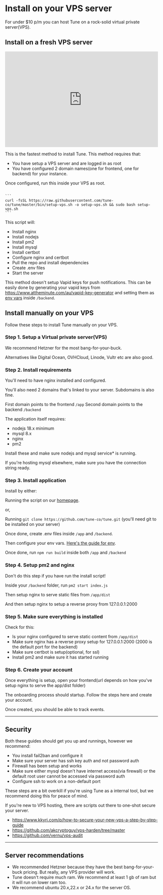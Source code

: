 
# Install on your VPS server

For under $10 p/m you can host Tune on a rock-solid virtual private server(VPS).

## Install on a fresh VPS server

<iframe width="100%" height="315" src="https://www.youtube.com/embed/k-S-7thuHM8?si=h5p01Oqa4-9P-CRM" title="YouTube video player" frameborder="0" allow="accelerometer; autoplay; clipboard-write; encrypted-media; gyroscope; picture-in-picture; web-share" referrerpolicy="strict-origin-when-cross-origin" allowfullscreen></iframe>

This is the fastest method to install Tune. This method requires that:

- You have setup a VPS server and are logged in as root
- You have configured 2 domain names(one for frontend, one for backend) for your instance.

Once configured, run this inside your VPS as root.


<Code lang="bash" client:load>
```
curl -fsSL https://raw.githubusercontent.com/tune-co/tune/master/bin/setup-vps.sh -o setup-vps.sh && sudo bash setup-vps.sh
```
</Code>

This script will:

- Install nginx
- Install nodejs
- Install pm2
- Install mysql
- Install certbot
- Configure nginx and certbot
- Pull the repo and install dependencies
- Create .env files
- Start the server

This method doesn't setup Vapid keys for push notifications. This can be easily done by generating your vapid keys from https://www.attheminute.com/au/vapid-key-generator and setting them as [env vars](/selfhosted/setup-env) inside `/backend`.

## Install manually on your VPS

Follow these steps to install Tune manually on your VPS.

### Step 1. Setup a Virtual private server(VPS)

We recommend Hetzner for the most bang-for-your-buck.

Alternatives like Digital Ocean, OVHCloud, Linode, Vultr etc are also good.

### Step 2. Install requirements

You'll need to have nginx installed and configured.

You'll also need 2 domains that's linked to your server. Subdomains is also fine.

First domain points to the frontend `/app`
Second domain points to the backend `/backend`

The application itself requires:

- nodejs 18.x minimum
- mysql 8.x
- nginx
- pm2

Install these and make sure nodejs and mysql service* is running.

If you're hosting mysql elsewhere, make sure you have the connection string ready.

### Step 3. Install application

Install by either:

Running the script on our [homepage](https://tune).

or,

Running `git clone https://github.com/tune-co/tune.git` (you'll need git to be installed on your server)

Once done, create .env files inside `/app` and `/backend`.

Then configure your env vars. [Here's the guide for env](/selfhosted/setup-env).

Once done, run `npm run build` inside both `/app` and `/backend`

### Step 4. Setup pm2 and nginx

Don't do this step if you have run the install script!

Inside your `/backend` folder, run `pm2 start index.js`

Then setup nginx to serve static files from `/app/dist`

And then setup nginx to setup a reverse proxy from 127.0.0.1:2000

### Step 5. Make sure everything is installed

Check for this:

- Is your nginx configured to serve static content from `/app/dist`
- Make sure nginx has a reverse proxy setup for 127.0.0.1:2000 (2000 is the default port for the backend)
- Make sure certbot is setup(optional, for ssl)
- Install pm2 and make sure it has started running

### Step 6. Create your account

Once everything is setup, open your frontend(url depends on how you've setup nginx to serve the app/dist folder)

The onboarding process should startup. Follow the steps here and create your account.

Once created, you should be able to track events.

---

## Security

Both these guides should get you up and runnings, however we recommend:

- You install fail2ban and configure it
- Make sure your server has ssh key auth and not password auth
- Firewall has been setup and works
- Make sure either mysql doesn't have internet access(via firewall) or the default root user cannot be accessed via password auth
- Configure ssh to work on a non-default port

These steps are a bit overkill if you're using Tune as a internal tool, but we recommend doing this for peace of mind.

If you're new to VPS hosting, there are scripts out there to one-shot secure your server.

- https://www.kkyri.com/p/how-to-secure-your-new-vps-a-step-by-step-guide
- https://github.com/akcryptoguy/vps-harden/tree/master
- https://github.com/vernu/vps-audit

---

## Server recommendations

- We recommended Hetzner because they have the best bang-for-your-buck pricing. But really, any VPS provider will work.
- Tune doesn't require much ram. We recommend at least 1 gb of ram but it will run on lower ram too.
- We recommend ubuntu 20.x,22.x or 24.x for the server OS.


